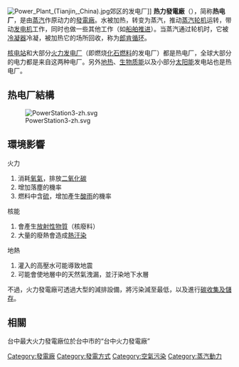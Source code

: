 {{Not|火力發電廠|熱電聯產}}
{{unreferenced|time=2009-12-15T04:52:40+00:00}}
[[File:Power_Plant_(Tianjin,_China).jpg|thumb]]郊区的发电厂]]
'''热力發電廠'''（{{lang-en|thermal power station 或 thermal power plant}}），简称'''热电厂'''，是由[[蒸汽|蒸汽]]作原动力的[[發電廠|發電廠]]。水被加热，转变为蒸汽，推动[[蒸汽轮机|蒸汽轮机]]运转，带动[[发电机|发电机]]工作，同时也做一些其他工作（如[[船舶推进|船舶推进]]）。当蒸汽通过轮机时，它被[[冷凝器|冷凝器]]冷凝，被加热它的场所回收，称为[[郎肯循环|郎肯循环]]。

[[核电站|核电站]]和大部分[[火力发电厂|火力发电厂]]（即燃烧[[化石燃料|化石燃料]]的发电厂）都是热电厂，全球大部分的电力都是来自这两种电厂。另外[[地热|地热]]、[[生物质能|生物质能]]以及小部分[[太阳能|太阳能]]发电站也是热电厂。

==热电厂結構==
[[File:PowerStation3-zh.svg|thumb]]

==環境影響==
火力
#消耗[[氧氣|氧氣]]，排放[[二氧化碳|二氧化碳]]
#增加落塵的機率
#燃料中含[[硫|硫]]，增加產生[[酸雨|酸雨]]的機率
核能
#會產生[[放射性物質|放射性物質]]（核廢料）
#大量的廢熱會造成[[熱汙染|熱汙染]]
地熱
#灌入的高壓水可能導致地震
#可能會使地層中的天然氣洩漏，並汙染地下水層
不過，火力發電廠可透過大型的減排設備，將污染減至最低，以及進行[[碳收集及儲存|碳收集及儲存]]。

==相關==
{{能源}}
台中最大火力發電廠位於台中市的“台中火力發電廠”
{{电力模板}}
{{發電類型}}

[[Category:發電廠|Category:發電廠]]
[[Category:發電方式|Category:發電方式]]
[[Category:空氣污染|Category:空氣污染]]
[[Category:蒸汽動力|Category:蒸汽動力]]
